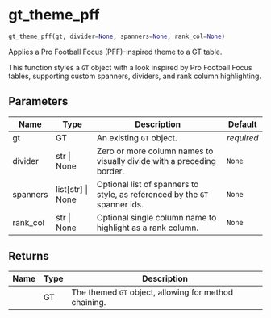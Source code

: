 # gt_theme_pff { #gt_extras.gt_theme_pff }

```python
gt_theme_pff(gt, divider=None, spanners=None, rank_col=None)
```

Applies a Pro Football Focus (PFF)-inspired theme to a GT table.

This function styles a `GT` object with a look inspired by Pro Football Focus tables,
supporting custom spanners, dividers, and rank column highlighting.

## Parameters {.doc-section .doc-section-parameters}

| Name     | Type                | Description                                                                | Default    |
|----------|---------------------|----------------------------------------------------------------------------|------------|
| gt       | GT                  | An existing `GT` object.                                                   | _required_ |
| divider  | str \| None         | Zero or more column names to visually divide with a preceding border.      | `None`     |
| spanners | list\[str\] \| None | Optional list of spanners to style, as referenced by the `GT` spanner ids. | `None`     |
| rank_col | str \| None         | Optional single column name to highlight as a rank column.                 | `None`     |

## Returns {.doc-section .doc-section-returns}

| Name   | Type   | Description                                           |
|--------|--------|-------------------------------------------------------|
|        | GT     | The themed `GT` object, allowing for method chaining. |